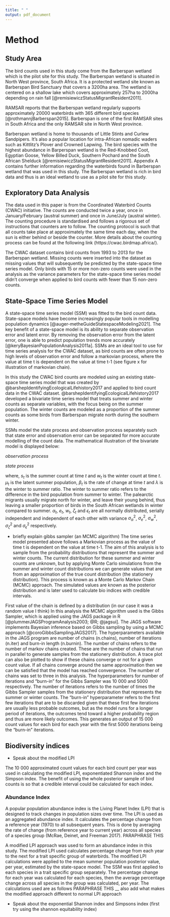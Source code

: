 ```yaml
---
title: " "
output: pdf_document
---
```


# Method

## Study Area

The bird counts used in this study come from the Barberspan wetland which is the pilot site for this study. The Barberspan wetland is situated in North West province, South Africa. It is a protected wetland site known as Barberspan Bird Sanctuary that covers a 3200ha area. The wetland is centered on a shallow lake which covers approximately 257ha to 2000ha depending on rain fall [@remisiewiczStatusMigrantResident2011].

RAMSAR reports that the Barberspan wetland regularly supports approximately 20000 waterbirds with 365 different bird species [@rothmannjBarberspan2015]. Barberspan is one of the first RAMSAR sites in South Africa and the only RAMSAR site in North West province. 

Barberspan wetland is home to thousands of Little Stints and Curlew Sandpipers. It's also a popular location for intra-African nomadic waders such as Kittlitz's Plover and Crowned Lapwing. The bird species with the highest abundance in Barperspan wetland is the Red-Knobbed Coot, Egyptian Goose, Yellow Billed Duck, Southern Pochard and the South African Shelduck [@remisiewiczStatusMigrantResident2011]. Appendix A contains further information regarding the waterbirds found in Barberspan wetland that was used in this study. The Barberspan wetland is rich in bird data and thus is an ideal wetland to use as a pilot site for this study.

## Exploratory Data Analysis
The data used in this paper is from the Coordinated Waterbird Counts (CWAC) initiative. The counts are conducted twice a year, once in January/February (austral
summer) and once in June/July (austral winter). The counting procedure is standardised and follows a rigorous set of instructions that counters are to follow. The counting protocol is such that all counts take place at approximately the same time each day, when the sun is either behind or beside the counter. More details about the counting process can be found at the following link (https://cwac.birdmap.africa/).

The CWAC dataset contains bird counts from 1993 to 2013 for the Barberspan wetland. Missing counts were inserted into the dataset as missing values that will subsequently be predicted by the state-space time series model. Only birds with 15 or more non-zero counts were used in the analysis as the variance parameters for the state-space time series model didn't converge when applied to bird counts with fewer than 15 non-zero counts.

## State-Space Time Series Model

A state-space time series model (SSM) was fitted to the bird count data. State-space models have become increasingly popular tools in modelling population dynamics [@auger-metheGuideStatespaceModeling2021]. The key benefit of a state-space model is its ability to separate observation error and latent error. By removing the observation error from the latent error, one is able to predict population trends more accurately [@keryBayesianPopulationAnalysis2011a]. SSMs are an ideal tool to use for time series analysis for the CWAC dataset, as bird counts are often prone to high levels of observation error and follow a markovian process, where the value at time t is dependent on the value at time t-1 (see figure x for illustration of markovian chain).

In this study the CWAC bird counts are modeled using an existing state-space time series model that was created by @barshepIdentifyingEcologicalLifehistory2017 and applied to bird count data in the CWAC dataset. @barshepIdentifyingEcologicalLifehistory2017 developed a bivariate time series model that treats summer and winter counts as separate variables, with the focus being on the summer population. The winter counts are modeled as a proportion of the summer counts as some birds from Barberspan migrate north during the southern winter.

SSMs model the state process and observation process separately such that state error and observation error can be separated for more accurate modelling of the count data. The mathematical illustration of the bivariate model is displayed below:

_observation process_

\begin{equation}
  ln(summer\;count): s_{t} = \mu_{t-1} + \alpha_{t},\;\;\;\alpha_{t} \sim N(0,\sigma^{2}_\alpha)
\end{equation}

\begin{equation}
  ln(winter\;count): w_{t} = \mu_{t} + \lambda_{t} + e_{t},\;\;\;e_{t} \sim N(0,\sigma^{2}_e)
\end{equation}

_state process_

\begin{equation}
  ln(summer\;population\;level): \mu_{t} = \mu_{t-1} + \beta_{t-1} + w_{t}, \;\;\; w_{t} \sim N(0, \sigma^{2}_w)
\end{equation}

\begin{equation}
  ln(population\;change): \beta_{t} = \beta_{t-1} + \zeta_{t}, \;\;\; \zeta_{t} \sim N(0, \sigma^{2}_\zeta)
\end{equation}

\begin{equation}
  ln(summer\;to\;winter\;ratio): \lambda_{t} = \lambda_{t-1} + \epsilon_{t}, \;\;\; \epsilon_{t} \sim N(0,\sigma^{2}_\epsilon)
\end{equation}

where, $s_{t}$ is the summer count at time $t$ and $w_{t}$ is the winter count at time $t$. $\mu_{t}$ is the latent summer population, $\beta_{t}$ is the rate of change at time $t$ and $\lambda$ is the winter to summer ratio. The winter to summer ratio refers to the difference in the bird population from summer to winter. The palearctic migrants usually migrate north for winter, and leave their young behind, thus leaving a smaller proportion of birds in the South African wetlands in winter compared to summer.  $\alpha_{t}$, $e_{t}$, $w_{t}$, $\zeta_{t}$ and $\epsilon_{t}$ are all normally distributed, serially independent and independent of each other with variance $\sigma^{2}_\alpha$, $\sigma^{2}_e$, $\sigma^{2}_w$, $\sigma^{2}_\zeta$ and $\sigma^{2}_\epsilon$ respectively.


- briefly explain gibbs sampler (an MCMC algorithm)
The time series model presented above follows a Markovian process as the value of time t is dependent on the value at time t-1. The aim of this analysis is to sample from the probability distributions that represent the summer and winter counts. The current distribution for these summer and winter counts are unknown, but by applying Monte Carlo simulations from the summer and winter count distributions we can generate values that are from an approximation of the true count distribution (the stationery distribution). This process is known as a Monte Carlo Markov Chain (MCMC) approach. The simulated values are known as the posterior distribution and is later used to calculate bio indices with credible intervals.

First value of the chain is defined by a distribution (in our case it was a random value I think)
In this analysis the MCMC algorithm used is the Gibbs Sampler, which is applied using the JAGS package in R [@plummerJAGSProgramAnalysis2003; @R; @jagsui]. The JAGS software implements Bayesian inference based on Gibbs sampling by using a MCMC approach [@coroGibbsSamplingJAGS2017]. The hyperparameters available in the JAGS program are number of chains (n.chains), number of iterations (n.iter) and burn-in length (n.burnin). The number of chains refers to the number of markov chains created. These are the number of chains that run in parallel to generate samples from the stationery distribution. A trace plot can also be plotted to show if these chains converge or not for a given count value. If all chains converge around the same approximation then we can be satisfied that the model has reached convergence. The number of chains was set to three in this analysis. The hyperparameters for number of iterations and "burn-in" for the Gibbs Sampler was 10 000 and 5000 respectively. The number of iterations refers to the number of times the Gibbs Sampler samples from the stationery distribution that represents the summer or winter counts. The "burn-in" hyperparameter refers to the first few iterations that are to be discarded given that these first few iterations are usually less probable outcomes, but as the model runs for a longer period of iterations, the outcomes tend toward a higher probability region and thus are more likely outcomes. This generates an output of 15 000 count values for each bird for each year with the first 5000 iterations being the "burn-in" iterations.

## Biodiversity indices
- Speak about the modified LPI

The 10 000 approximated count values for each bird count per year was used in calculating the modified LPI, exponentiated Shannon index and the Simpson index. The benefit of using the whole posterior sample of bird counts is so that a credible interval could be calculated for each index.

### Abundance Index

A popular population abundance index is the Living Planet Index (LPI) that is designed to track
changes in population sizes over time. The LPI is used as an aggregated abundance index. It
calculates the percentage change from a reference year (1970) to all subsequent years. This is done by
averaging the rate of change (from reference year to current year) across all species of a species group
(McRae, Deinet, and Freeman 2017). PARAPHRASE THIS

A modified LPI approach was used to form an abundance index in this study. The modified LPI used
calculates percentage change from each year to the next for a trait specific group of waterbirds.
The modified LPI calculations were applied to the mean summer population posterior value, per
year, estimated by the state-space model. The SSM was first applied to each species in a trait
specific group separately. The percentage change for each year was calculated for each species, then
the average percentage change across all species in the group was calculated, per year. The
calculations used are as follows PARAPHRASE THIS __ also add what makes the modified approach different to normal LPI approach

- Speak about the exponential Shannon index and Simpsons index (first try using the shannon equitability index)



